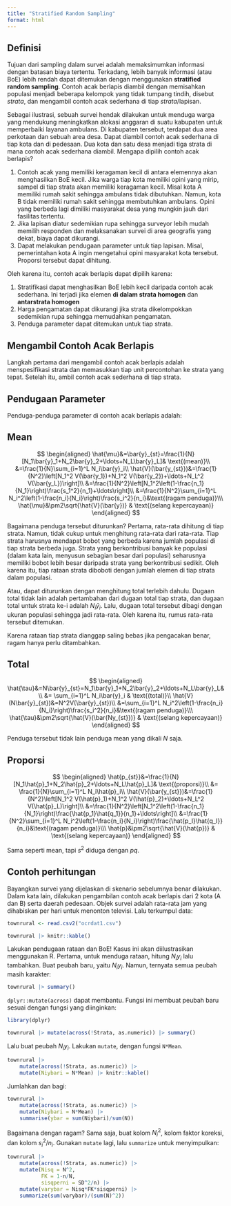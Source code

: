 ```yaml
---
title: "Stratified Random Sampling"
format: html
---
```


## Definisi

Tujuan dari sampling dalam survei adalah memaksimumkan informasi dengan batasan biaya tertentu. Terkadang, lebih banyak informasi (atau BoE) lebih rendah dapat ditemukan dengan menggunakan **stratified random sampling**. Contoh acak berlapis diambil dengan memisahkan populasi menjadi beberapa kelompok yang tidak tumpang tindih, disebut *strata*, dan mengambil contoh acak sederhana di tiap *strata*/lapisan.

Sebagai ilustrasi, sebuah survei hendak dilakukan untuk menduga warga yang mendukung meningkatkan alokasi anggaran di suatu kabupaten untuk memperbaiki layanan ambulans. Di kabupaten tersebut, terdapat dua area perkotaan dan sebuah area desa. Dapat diambil contoh acak sederhana di tiap kota dan di pedesaan. Dua kota dan satu desa menjadi tiga strata di mana contoh acak sederhana diambil. Mengapa dipilih contoh acak berlapis?

1. Contoh acak yang memiliki keragaman kecil di antara elemennya akan menghasilkan BoE kecil. Jika warga tiap kota memiliki opini yang mirip, sampel di tiap strata akan memiliki keragaman kecil. Misal kota A memiliki rumah sakit sehingga ambulans tidak dibutuhkan. Namun, kota B tidak memiliki rumah sakit sehingga membutuhkan ambulans. Opini yang berbeda lagi dimiliki masyarakat desa yang mungkin jauh dari fasilitas tertentu.
2. Jika lapisan diatur sedemikian rupa sehingga surveyor lebih mudah memilih responden dan melaksanakan survei di area geografis yang dekat, biaya dapat dikurangi. 
3. Dapat melakukan pendugaan parameter untuk tiap lapisan. Misal, pemerintahan kota A ingin mengetahui opini masyarakat kota tersebut. Proporsi tersebut dapat dihitung.

Oleh karena itu, contoh acak berlapis dapat dipilih karena:

1. Stratifikasi dapat menghasilkan BoE lebih kecil daripada contoh acak sederhana. Ini terjadi jika elemen **di dalam strata homogen** dan **antarstrata homogen**
2. Harga pengamatan dapat dikurangi jika strata dikelompokkan sedemikian rupa sehingga memudahkan pengamatan.
3. Penduga parameter dapat ditemukan untuk tiap strata.

## Mengambil Contoh Acak Berlapis

Langkah pertama dari mengambil contoh acak berlapis adalah menspesifikasi strata dan memasukkan tiap unit percontohan ke strata yang tepat. Setelah itu, ambil contoh acak sederhana di tiap strata.

## Pendugaan Parameter

Penduga-penduga parameter di contoh acak berlapis adalah:

::: {.panel-tabset}
## Mean

$$
\begin{aligned}
\hat{\mu}&=\bar{y}_{st}=\frac{1}{N}[N_1\bar{y}_1+N_2\bar{y}_2+\ldots+N_L\bar{y}_L]& \text{(mean)}\\
&=\frac{1}{N}\sum_{i=1}^L N_i\bar{y}_i\\
\hat{V}(\bar{y_{st}})&=\frac{1}{N^2}\left[N_1^2 V(\bar{y_1})+N_1^2 V(\bar{y_2})+\ldots+N_L^2 V(\bar{y_L})\right]\\
&=\frac{1}{N^2}\left[N_1^2\left(1-\frac{n_1}{N_1}\right)\frac{s_1^2}{n_1}+\ldots\right]\\
&=\frac{1}{N^2}\sum_{i=1}^L N_i^2\left(1-\frac{n_i}{N_i}\right)\frac{s_i^2}{n_i}&\text{(ragam penduga)}\\\
\hat{\mu}&\pm2\sqrt{\hat{V}(\bar{y})} & \text{(selang kepercayaan)}
\end{aligned}
$$

Bagaimana penduga tersebut diturunkan? Pertama, rata-rata dihitung di tiap strata. Namun, tidak cukup untuk menghitung rata-rata dari rata-rata. Tiap strata harusnya mendapat bobot yang berbeda karena jumlah populasi di tiap strata berbeda juga. Strata yang berkontribusi banyak ke populasi (dalam kata lain, menyusun sebagian besar dari populasi) seharusnya memiliki bobot lebih besar daripada strata yang berkontribusi sedikit. Oleh karena itu, tiap rataan strata diboboti dengan jumlah elemen di tiap strata dalam populasi.

Atau, dapat diturunkan dengan menghitung total terlebih dahulu. Dugaan total tidak lain adalah pertambahan dari dugaan total tiap strata, dan dugaan total untuk strata ke-i adalah $N_i\bar{y}_i$. Lalu, dugaan total tersebut dibagi dengan ukuran populasi sehingga jadi rata-rata. Oleh karena itu, rumus rata-rata tersebut ditemukan.

Karena rataan tiap strata dianggap saling bebas jika pengacakan benar, ragam hanya perlu ditambahkan. 

## Total

$$
\begin{aligned}
\hat{\tau}&=N\bar{y}_{st}=N_1\bar{y}_1+N_2\bar{y}_2+\ldots+N_L\bar{y}_L&\\
&= \sum_{i=1}^L N_i\bar{y}_i &  \text{(total)}\\
\hat{V}(N\bar{y}_{st})&=N^2V(\bar{y}_{st})\\ 
&=\sum_{i=1}^L N_i^2\left(1-\frac{n_i}{N_i}\right)\frac{s_i^2}{n_i}&\text{(ragam penduga)}\\\
\hat{\tau}&\pm2\sqrt{\hat{V}(\bar{Ny_{st}})} & \text{(selang kepercayaan)}
\end{aligned}
$$

Penduga tersebut tidak lain penduga mean yang dikali $N$ saja.

## Proporsi

$$
\begin{aligned}
\hat{p_{st}}&=\frac{1}{N}[N_1\hat{p}_1+N_2\hat{p}_2+\ldots+N_L\hat{p}_L]& \text{(proporsi)}\\
&= \frac{1}{N}\sum_{i=1}^L N_i\hat{p}_i\\
\hat{V}(\bar{y_{st}})&=\frac{1}{N^2}\left[N_1^2 V(\hat{p}_1)+N_1^2 V(\hat{p}_2)+\ldots+N_L^2 V(\hat{p}_L)\right]\\
&=\frac{1}{N^2}\left[N_1^2\left(1-\frac{n_1}{N_1}\right)\frac{\hat{p_1}\hat{q_1}}{n_1}+\ldots\right]\\
 &=\frac{1}{N^2}\sum_{i=1}^L N_i^2\left(1-\frac{n_i}{N_i}\right)\frac{\hat{p_I}\hat{q_I}}{n_i}&\text{(ragam penduga)}\\\
\hat{p}&\pm2\sqrt{\hat{V}(\hat{p})} & \text{(selang kepercayaan)}
\end{aligned}
$$

Sama seperti mean, tapi $s^2$ diduga dengan $pq$.
:::

## Contoh perhitungan

Bayangkan survei yang dijelaskan di skenario sebelumnya benar dilakukan. Dalam kata lain, dilakukan pengambilan contoh acak berlapis dari 2 kota (A dan B) serta daerah pedesaan. Objek survei adalah rata-rata jam yang dihabiskan per hari untuk menonton televisi. Lalu terkumpul data:

```r
townrural <- read.csv2("ocrdat1.csv") 

townrural |> knitr::kable()
```

Lakukan pendugaan rataan dan BoE! Kasus ini akan diilustrasikan menggunakan R. Pertama, untuk menduga rataan, hitung $N_iy_i$ lalu tambahkan. Buat peubah baru, yaitu $N_iy_i$. Namun, ternyata semua peubah masih karakter:

```r
townrural |> summary()
```

`dplyr::mutate(across)` dapat membantu. Fungsi ini membuat peubah baru sesuai dengan fungsi yang diinginkan:

```r
library(dplyr)

townrural |> mutate(across(!Strata, as.numeric)) |> summary()
```

Lalu buat peubah $N_iy_i$. Lakukan `mutate`, dengan fungsi `N*Mean`.

```r
townrural |> 
    mutate(across(!Strata, as.numeric)) |>
    mutate(Niybari = N*Mean) |> knitr::kable()
```

Jumlahkan dan bagi:

```r
townrural |> 
    mutate(across(!Strata, as.numeric)) |>
    mutate(Niybari = N*Mean) |> 
    summarise(ybar = sum(Niybari)/sum(N))
```

Bagaimana dengan ragam? Sama saja, buat kolom $N_i^2$, kolom faktor koreksi, dan kolom $s_i^2/n_i$. Gunakan `mutate` lagi, lalu `summarize` untuk menyimpulkan:

```r
townrural |> 
    mutate(across(!Strata, as.numeric)) |>
    mutate(Nisq = N^2,
           FK = 1-n/N,
           sisqperni = SD^2/n) |>
    mutate(varybar = Nisq*FK*sisqperni) |>
    summarize(sum(varybar)/(sum(N)^2))
```

